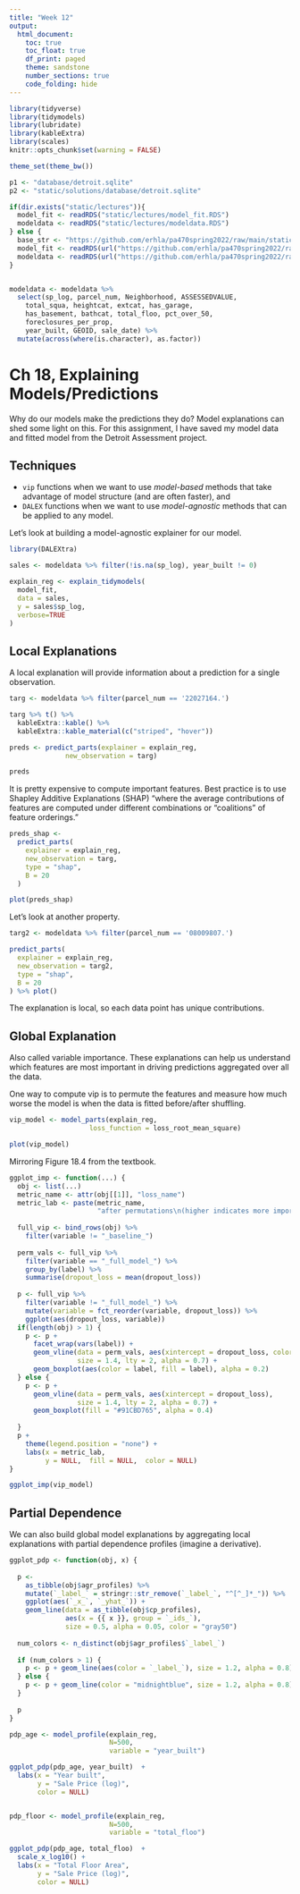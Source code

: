 ```yaml
---
title: "Week 12"
output:
  html_document:
    toc: true
    toc_float: true
    df_print: paged
    theme: sandstone
    number_sections: true
    code_folding: hide
---
```


```r
library(tidyverse)
library(tidymodels)
library(lubridate)
library(kableExtra)
library(scales)
knitr::opts_chunk$set(warning = FALSE)

theme_set(theme_bw())
```

```r
p1 <- "database/detroit.sqlite"
p2 <- "static/solutions/database/detroit.sqlite"

if(dir.exists("static/lectures")){
  model_fit <- readRDS("static/lectures/model_fit.RDS")
  modeldata <- readRDS("static/lectures/modeldata.RDS") 
} else {
  base_str <- "https://github.com/erhla/pa470spring2022/raw/main/static/lectures/"
  model_fit <- readRDS(url("https://github.com/erhla/pa470spring2022/raw/main/static/lectures/model_fit.RDS"))
  modeldata <- readRDS(url("https://github.com/erhla/pa470spring2022/raw/main/static/lectures/modeldata.RDS"))
}


modeldata <- modeldata %>% 
  select(sp_log, parcel_num, Neighborhood, ASSESSEDVALUE,
    total_squa, heightcat, extcat, has_garage,
    has_basement, bathcat, total_floo, pct_over_50,
    foreclosures_per_prop,
    year_built, GEOID, sale_date) %>% 
  mutate(across(where(is.character), as.factor))
```

# Ch 18, Explaining Models/Predictions

Why do our models make the predictions they do? Model explanations can shed some light on this. For this assignment, I have saved my model data and fitted model from the Detroit Assessment project.

## Techniques

- `vip` functions when we want to use _model-based_ methods that take advantage of model structure (and are often faster), and 
- `DALEX` functions when we want to use _model-agnostic_ methods that can be applied to any model. 

Let's look at building a model-agnostic explainer for our model.

```r
library(DALEXtra)

sales <- modeldata %>% filter(!is.na(sp_log), year_built != 0)

explain_reg <- explain_tidymodels(
  model_fit,
  data = sales,
  y = sales$sp_log,
  verbose=TRUE
)
```

## Local Explanations

A local explanation will provide information about a prediction for a single observation.

```r
targ <- modeldata %>% filter(parcel_num == '22027164.')

targ %>% t() %>%
  kableExtra::kable() %>%
  kableExtra::kable_material(c("striped", "hover"))

preds <- predict_parts(explainer = explain_reg, 
              new_observation = targ)

preds

```

It is pretty expensive to compute important features. Best practice is to use Shapley Additive Explanations (SHAP) "where the average contributions of features are computed under different combinations or “coalitions” of feature orderings."

```r
preds_shap <- 
  predict_parts(
    explainer = explain_reg, 
    new_observation = targ, 
    type = "shap",
    B = 20
  )

plot(preds_shap)
```

Let's look at another property.


```r
targ2 <- modeldata %>% filter(parcel_num == '08009807.')

predict_parts(
  explainer = explain_reg,
  new_observation = targ2,
  type = "shap",
  B = 20
) %>% plot()
```

The explanation is local, so each data point has unique contributions.

## Global Explanation

Also called variable importance. These explanations can help us understand which features are most important in driving predictions aggregated over all the data.

One way to compute vip is to permute the features and measure how much worse the model is when the data is fitted before/after shuffling.

```r
vip_model <- model_parts(explain_reg, 
                    loss_function = loss_root_mean_square)

plot(vip_model)
```


Mirroring Figure 18.4 from the textbook.

```r
ggplot_imp <- function(...) {
  obj <- list(...)
  metric_name <- attr(obj[[1]], "loss_name")
  metric_lab <- paste(metric_name, 
                      "after permutations\n(higher indicates more important)")
  
  full_vip <- bind_rows(obj) %>%
    filter(variable != "_baseline_")
  
  perm_vals <- full_vip %>% 
    filter(variable == "_full_model_") %>% 
    group_by(label) %>% 
    summarise(dropout_loss = mean(dropout_loss))
  
  p <- full_vip %>%
    filter(variable != "_full_model_") %>% 
    mutate(variable = fct_reorder(variable, dropout_loss)) %>%
    ggplot(aes(dropout_loss, variable)) 
  if(length(obj) > 1) {
    p <- p + 
      facet_wrap(vars(label)) +
      geom_vline(data = perm_vals, aes(xintercept = dropout_loss, color = label),
                 size = 1.4, lty = 2, alpha = 0.7) +
      geom_boxplot(aes(color = label, fill = label), alpha = 0.2)
  } else {
    p <- p + 
      geom_vline(data = perm_vals, aes(xintercept = dropout_loss),
                 size = 1.4, lty = 2, alpha = 0.7) +
      geom_boxplot(fill = "#91CBD765", alpha = 0.4)
    
  }
  p +
    theme(legend.position = "none") +
    labs(x = metric_lab, 
         y = NULL,  fill = NULL,  color = NULL)
}

ggplot_imp(vip_model)
```

## Partial Dependence

We can also build global model explanations by aggregating local explanations with partial dependence profiles (imagine a derivative).

```r
ggplot_pdp <- function(obj, x) {
  
  p <- 
    as_tibble(obj$agr_profiles) %>%
    mutate(`_label_` = stringr::str_remove(`_label_`, "^[^_]*_")) %>%
    ggplot(aes(`_x_`, `_yhat_`)) +
    geom_line(data = as_tibble(obj$cp_profiles),
              aes(x = {{ x }}, group = `_ids_`),
              size = 0.5, alpha = 0.05, color = "gray50")
  
  num_colors <- n_distinct(obj$agr_profiles$`_label_`)
  
  if (num_colors > 1) {
    p <- p + geom_line(aes(color = `_label_`), size = 1.2, alpha = 0.8)
  } else {
    p <- p + geom_line(color = "midnightblue", size = 1.2, alpha = 0.8)
  }
  
  p
}

pdp_age <- model_profile(explain_reg, 
                         N=500,
                         variable = "year_built")

ggplot_pdp(pdp_age, year_built)  +
  labs(x = "Year built", 
       y = "Sale Price (log)", 
       color = NULL)



```

```r
pdp_floor <- model_profile(explain_reg, 
                         N=500,
                         variable = "total_floo")

ggplot_pdp(pdp_age, total_floo)  +
  scale_x_log10() +
  labs(x = "Total Floor Area", 
       y = "Sale Price (log)", 
       color = NULL)
```

